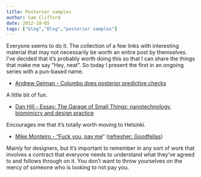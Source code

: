 ```yaml
---
title: Posterior samples
author: Sam Clifford
date: 2012-10-05
tags: ["blog","Blog","posterior samples"]
---
```


Everyone seems to do it. The collection of a few links with interesting material that may not necessarily be worth an entire post by themselves. I've decided that it's probably worth doing this so that I can share the things that make me say "Hey, neat". So today I present the first in an ongoing series with a pun-based name.

*   [Andrew Gelman - Columbo does posterior predictive checks](http://andrewgelman.com/2012/10/columbo-does-posterior-predictive-checks/)

A little bit of fun.

*   [Dan Hill - Essay: The Garage of Small Things; nanotechnology, biomimicry and design practice](http://www.cityofsound.com/blog/2012/10/garage-of-small-things-nanotechnology.html)

Encourages me that it's totally worth moving to Helsinki.

*   [Mike Monteiro - "Fuck you, pay me](http://vimeo.com/22053820)" ([refresher: Goodfellas](http://www.youtube.com/watch?v=cP_GOoBPKfQ))

Mainly for designers, but it's important to remember in any sort of work that involves a contract that everyone needs to understand what they've agreed to and follows through on it. You don't want to throw yourselves on the mercy of someone who is looking to not pay you.